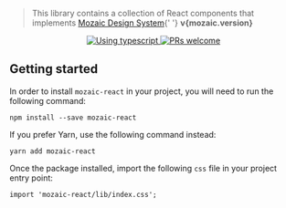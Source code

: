
<Meta title="About/Introduction" />

<Title>mozaic-react v{pkg.version}</Title>

<blockquote>
    This library contains a collection of React components that implements <a href="https://mozaic.adeo.cloud/">Mozaic Design System</a>{' '}
    <strong>v{mozaic.version}</strong>
</blockquote>

<p align="center">
    <a href="https://www.typescriptlang.org/">
        <img src="https://img.shields.io/badge/TypeScript-007ACC?style=for-the-badge&logo=typescript&logoColor=white" alt="Using typescript" />
    </a>
  <a href="https://github.com/adeo/mozaic-react/issues">
    <img src="https://img.shields.io/badge/PRs-welcome-brightgreen.svg" alt="PRs welcome" />
  </a>
</p>

## Getting started

In order to install `mozaic-react` in your project, you will need to run the following command:

```
npm install --save mozaic-react
```

If you prefer Yarn, use the following command instead:

```
yarn add mozaic-react
```

Once the package installed, import the following `css` file in your project entry point:

```
import 'mozaic-react/lib/index.css';
```
